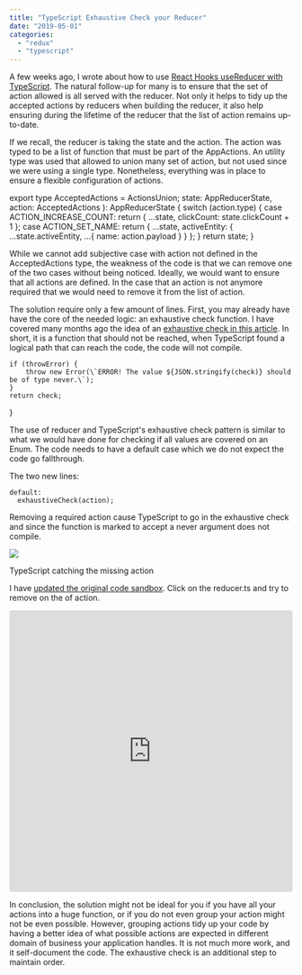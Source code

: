 ```yaml
---
title: "TypeScript Exhaustive Check your Reducer"
date: "2019-05-01"
categories: 
  - "redux"
  - "typescript"
---
```


A few weeks ago, I wrote about how to use [React Hooks useReducer with TypeScript](https://patrickdesjardins.com/blog/typescript-with-strong-typed-action-when-using-usereducer-of-react-hooks). The natural follow-up for many is to ensure that the set of action allowed is all served with the reducer. Not only it helps to tidy up the accepted actions by reducers when building the reducer, it also help ensuring during the lifetime of the reducer that the list of action remains up-to-date.

If we recall, the reducer is taking the state and the action. The action was typed to be a list of function that must be part of the AppActions. An utility type was used that allowed to union many set of action, but not used since we were using a single type. Nonetheless, everything was in place to ensure a flexible configuration of actions.

export type AcceptedActions = ActionsUnion<typeof AppActions>;
  state: AppReducerState,
  action: AcceptedActions
): AppReducerState {
  switch (action.type) {
    case ACTION\_INCREASE\_COUNT:
      return {
        ...state,
        clickCount: state.clickCount + 1
      };
    case ACTION\_SET\_NAME:
      return {
        ...state,
        activeEntity: { ...state.activeEntity, ...{ name: action.payload } }
      };
  }
  return state;
}

While we cannot add subjective case with action not defined in the AcceptedActions type, the weakness of the code is that we can remove one of the two cases without being noticed. Ideally, we would want to ensure that all actions are defined. In the case that an action is not anymore required that we would need to remove it from the list of action.

The solution require only a few amount of lines. First, you may already have have the core of the needed logic: an exhaustive check function. I have covered many months ago the idea of an [exhaustive check in this article](https://patrickdesjardins.com/blog/typescript-exhaustive-check). In short, it is a function that should not be reached, when TypeScript found a logical path that can reach the code, the code will not compile.

    if (throwError) {
        throw new Error(\`ERROR! The value ${JSON.stringify(check)} should be of type never.\`);
    }
    return check;
}

The use of reducer and TypeScript's exhaustive check pattern is similar to what we would have done for checking if all values are covered on an Enum. The code needs to have a default case which we do not expect the code go fallthrough.

The two new lines:

    default:
      exhaustiveCheck(action);

Removing a required action cause TypeScript to go in the exhaustive check and since the function is marked to accept a never argument does not compile.

![](https://patrickdesjardins.com/blog/wp-content/uploads/2019/04/image.png)

TypeScript catching the missing action

I have [updated the original code sandbox](https://codesandbox.io/s/6xj5nn7q2n?fontsize=14). Click on the reducer.ts and try to remove on the of action.

<iframe src="https://codesandbox.io/embed/6xj5nn7q2n?fontsize=14&amp;module=%2Fsrc%2Freducer.ts" title="TypeScript useReducer" style="width:100%; height:500px; border:0; border-radius: 4px; overflow:hidden;" sandbox="allow-modals allow-forms allow-popups allow-scripts allow-same-origin"></iframe>

In conclusion, the solution might not be ideal for you if you have all your actions into a huge function, or if you do not even group your action might not be even possible. However, grouping actions tidy up your code by having a better idea of what possible actions are expected in different domain of business your application handles. It is not much more work, and it self-document the code. The exhaustive check is an additional step to maintain order.
